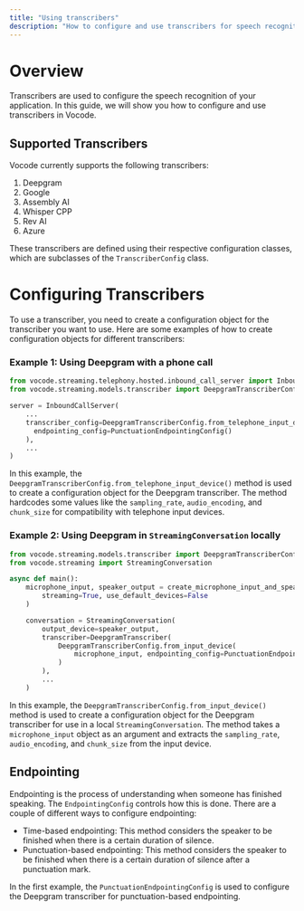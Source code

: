 ```yaml
---
title: "Using transcribers"
description: "How to configure and use transcribers for speech recognition in your application."
---
```


# Overview

Transcribers are used to configure the speech recognition of your application. In this guide, we will show you how to configure and use transcribers in Vocode.

## Supported Transcribers

Vocode currently supports the following transcribers:

1. Deepgram
2. Google
3. Assembly AI
4. Whisper CPP
5. Rev AI
6. Azure

These transcribers are defined using their respective configuration classes, which are subclasses of the `TranscriberConfig` class.

# Configuring Transcribers

To use a transcriber, you need to create a configuration object for the transcriber you want to use. Here are some examples of how to create configuration objects for different transcribers:

### Example 1: Using Deepgram with a phone call

```python
from vocode.streaming.telephony.hosted.inbound_call_server import InboundCallServer
from vocode.streaming.models.transcriber import DeepgramTranscriberConfig, PunctuationEndpointingConfig

server = InboundCallServer(
    ...
    transcriber_config=DeepgramTranscriberConfig.from_telephone_input_device(
      endpointing_config=PunctuationEndpointingConfig()
    ),
    ...
)
```

In this example, the `DeepgramTranscriberConfig.from_telephone_input_device()` method is used to create a configuration object for the Deepgram transcriber. The method hardcodes some values like the `sampling_rate`, `audio_encoding`, and `chunk_size` for compatibility with telephone input devices.

### Example 2: Using Deepgram in `StreamingConversation` locally

```python
from vocode.streaming.models.transcriber import DeepgramTranscriberConfig, PunctuationEndpointingConfig
from vocode.streaming import StreamingConversation

async def main():
    microphone_input, speaker_output = create_microphone_input_and_speaker_output(
        streaming=True, use_default_devices=False
    )

    conversation = StreamingConversation(
        output_device=speaker_output,
        transcriber=DeepgramTranscriber(
            DeepgramTranscriberConfig.from_input_device(
                microphone_input, endpointing_config=PunctuationEndpointingConfig()
            )
        ),
        ...
    )
```

In this example, the `DeepgramTranscriberConfig.from_input_device()` method is used to create a configuration object for the Deepgram transcriber for use in a local `StreamingConversation`.
The method takes a `microphone_input` object as an argument and extracts the `sampling_rate`, `audio_encoding`, and `chunk_size` from the input device.

## Endpointing

Endpointing is the process of understanding when someone has finished speaking. The `EndpointingConfig` controls how this is done. There are a couple of different ways to configure endpointing:

- Time-based endpointing: This method considers the speaker to be finished when there is a certain duration of silence.
- Punctuation-based endpointing: This method considers the speaker to be finished when there is a certain duration of silence after a punctuation mark.

In the first example, the `PunctuationEndpointingConfig` is used to configure the Deepgram transcriber for punctuation-based endpointing.
